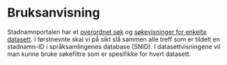
# Bruksanvisning
Stadnamnportalen har et [overordnet søk](/view/search) og [søkevisninger for enkelte datasett](/datasets). I førstnevnte skal vi på sikt slå sammen alle treff som er tildelt en stadnamn-ID i språksamlingenes
database (SNID). I datasettvisningene vil man kunne bruke søkefiltre som er spesifikke for hvert datasett.






